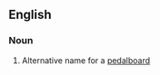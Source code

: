 ==English==

===Noun===
{{en-noun|sg=[[pedal]] [[keyboard]]}}

# Alternative name for a [[pedalboard]]